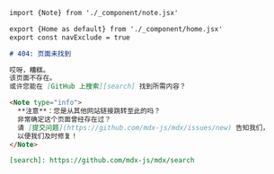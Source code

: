 ```markdown
import {Note} from './_component/note.jsx'

export {Home as default} from './_component/home.jsx'
export const navExclude = true

# 404: 页面未找到

哎呀，糟糕。
该页面不存在。
或许您能在 [GitHub 上搜索][search] 找到所需内容？

<Note type="info">
  **注意**：您是从其他网站链接跳转至此的吗？
  非常确定这个页面曾经存在过？
  请 [提交问题](https://github.com/mdx-js/mdx/issues/new) 告知我们，
  以便我们及时修复！
</Note>

[search]: https://github.com/mdx-js/mdx/search
```